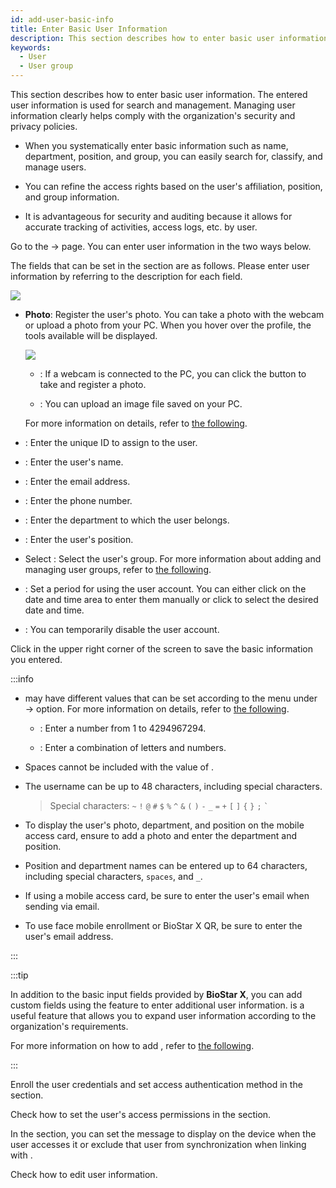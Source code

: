 ```yaml
---
id: add-user-basic-info
title: Enter Basic User Information
description: This section describes how to enter basic user information.
keywords:
  - User
  - User group
---
```


This section describes how to enter basic user information. The entered user information is used for search and management. Managing user information clearly helps comply with the organization's security and privacy policies.

* When you systematically enter basic information such as name, department, position, and group, you can easily search for, classify, and manage users.

* You can refine the access rights based on the user's affiliation, position, and group information.

* It is advantageous for security and auditing because it allows for accurate tracking of activities, access logs, etc. by user.

Go to the <Cmd sid='shell.header.launcher' /> → <Cmd sid='shell.header.user' /> page. You can enter user information in the two ways below.


<EnterUserPage />

The fields that can be set in the <Cmd sid='team.user.information' /> section are as follows. Please enter user information by referring to the description for each field.

<Image src='/img/biostarx-new-user-information.png' />

* **Photo**: Register the user's photo. You can take a photo with the webcam or upload a photo from your PC. When you hover over the profile, the tools available will be displayed.

  <Columns>
  <Column className='width--20 padding--t1rem'><Image src='/img/common/biostarx-new-user-photo.png' alone /></Column>
  <Column className='padding--l10'>

  * <IcCamera/>: If a webcam is connected to the PC, you can click the button to take and register a photo.

  * <IcUpload/>: You can upload an image file saved on your PC.

  For more information on details, refer to [the following](enroll-credential-face#erollbywebcambyphoto).

  </Column>
  </Columns>

* <Cmd sid='team.user.table.id' />: Enter the unique ID to assign to the user.

* <Cmd sid='team.user.table.name' />: Enter the user's name.

* <Cmd sid='team.user.table.email' />: Enter the email address.

* <Cmd sid='team.user.table.phone' />: Enter the phone number.

* <Cmd sid='team.user.table.department' />: Enter the department to which the user belongs.

* <Cmd sid='team.user.table.title' />: Enter the user's position.

* Select <Cmd sid='team.user.table.group' />: Select the user's group. For more information about adding and managing user groups, refer to [the following](user-group-manage).

* <Cmd sid='team.user.table.period' />: Set a period for using the user account. You can either click on the date and time area to enter them manually or click <IcCalc /> to select the desired date and time.

* <Cmd sid='team.user.table.status' />: You can temporarily disable the user account.

Click <Cmd sid='user.save' product='2' /> in the upper right corner of the screen to save the basic information you entered.

:::info

* <Cmd sid='team.user.table.id' /> may have different values that can be set according to the <Cmd sid='setting.menu.server.server' /> menu under <Cmd sid='shell.header.setting' /> → <Cmd sid="setting.userDevice.useridType" product='2' /> option. For more information on details, refer to [the following](settings-server-server#userid-type).

  * <Cmd sid="setting.userDevice.useridType.numeric" product='2' />: Enter a number from 1 to 4294967294.

  * <Cmd sid="setting.userDevice.useridType.alphanumeric" product='2' />: Enter a combination of letters and numbers.

* Spaces cannot be included with the value of <Cmd sid='team.user.table.id' />.

* The username can be up to 48 characters, including special characters.

  > Special characters: `~` `!` `@` `#` `$` `%` `^` `&` `(` `)` `-` `_` `=` `+` `[` `]` `{` `}` `;` <code>\`</code>

* To display the user's photo, department, and position on the mobile access card, ensure to add a photo and enter the department and position.

* Position and department names can be entered up to 64 characters, including special characters, `spaces`, and `_`.

* If using a mobile access card, be sure to enter the user's email when sending via email.

* To use face mobile enrollment or BioStar X QR, be sure to enter the user's email address.

:::

:::tip

In addition to the basic input fields provided by **BioStar X**, you can add custom fields using the <Cmd sid='team.userTemplate.table.customField' /> feature to enter additional user information. <Cmd sid='team.userTemplate.table.customField' /> is a useful feature that allows you to expand user information according to the organization's requirements.

For more information on how to add <Cmd sid='team.userTemplate.table.customField' />, refer to [the following](settings-server-server#custom-field).

:::

<NextStep>
<NextItem to='enroll-credential'>

Enroll the user credentials and set access authentication method in the <Cmd sid='team.user.credential.title' /> section.

</NextItem>
<NextItem to='set-permission'>

Check how to set the user's access permissions in the <Cmd sid='team.user.permission.title' /> section.

</NextItem>
<NextItem to='set-user-advanced'>

In the <Cmd sid='common.advanced' product='2' /> section, you can set the message to display on the device when the user accesses it or exclude that user from synchronization when linking with <Cmd sid='settings.activeDirectory.title' product='2' className='normal' />.

</NextItem>
<NextItem to='edit-user'>

Check how to edit user information.

</NextItem>
</NextStep>

